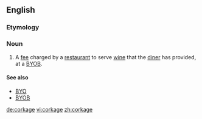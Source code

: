 ==English==

===Etymology===
{{suffix|cork|age}}

===Noun===
{{en-noun|-}}

# A [[fee]] charged by a [[restaurant]] to serve [[wine]] that the [[diner]] has provided, at a [[BYOB]].

====See also====
* [[BYO]]
* [[BYOB]]

[[de:corkage]]
[[vi:corkage]]
[[zh:corkage]]